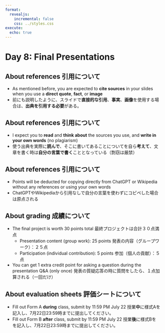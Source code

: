 ```yaml
---
format:
  revealjs:
    incremental: false
    css: ../styles.css
execute: 
  echo: true
---
```


# Day 8: Final Presentations

## About references 引用について

- As mentioned before, you are expected to **cite sources** in your slides when you use a **direct quote**, **fact**, or **image**
- 前にも説明したように、スライドで**直接的な引用**、**事実**、**画像**を使用する場合は、**出典を引用する必要**がある。

## About references 引用について

- I expect you to **read** and **think about** the sources you use, and **write in your own words** (no plagiarism)
- 使う出典を実際に**読んで**、そこに書いてあることについてを自ら**考えて**、文章を書く時は**自分の言葉で書く**こととなっている（剽窃は厳禁）

## About references 引用について

- Points will be deducted for copying directly from ChatGPT or Wikipedia without any references or using your own words
- ChatGPTやWikipediaから引用なしで自分の言葉を使わずにコピペした場合は原点される

## About grading 成績について

- The final project is worth 30 points total 最終プロジェクトは合計３０点満点
  - Presentation content (group work): 25 points 発表の内容（グループワーク）：２５点
  - Participation (individual contribution): 5 points 参加（個人の貢献）：５点

- You can get 1 extra credit point for asking a question during the presentation Q&A (only once) 発表の質疑応答の時に質問をしたら、１点加算される（一回だけ）

## About evaluation sheets 評価シートについて

- Fill out Form A **during** class, submit by 11:59 PM July 22 授業**中**に様式Aを記入し、7月22日23:59時までに提出してください。
- Fill out Form B **after** class, submit by 11:59 PM July 22 授業**後**に様式Bをを記入し、7月22日23:59時までに提出してください。
